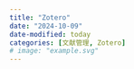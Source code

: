 ```yaml
---
title: "Zotero"
date: "2024-10-09"
date-modified: today
categories: [文献管理, Zotero]
# image: "example.svg"
---
```


## 